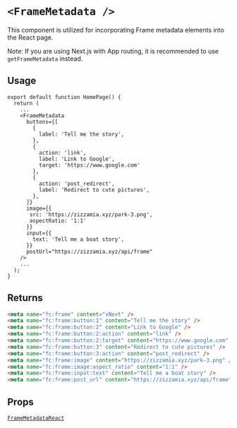 # `<FrameMetadata />`

This component is utilized for incorporating Frame metadata elements into the React page.

Note: If you are using Next.js with App routing, it is recommended to use `getFrameMetadata` instead.

## Usage

```tsx
export default function HomePage() {
  return (
    ...
    <FrameMetadata
      buttons={[
        {
          label: 'Tell me the story',
        },
        {
          action: 'link',
          label: 'Link to Google',
          target: 'https://www.google.com'
        },
        {
          action: 'post_redirect',
          label: 'Redirect to cute pictures',
        },
      ]}
      image={{
       src: 'https://zizzamia.xyz/park-3.png',
       aspectRatio: '1:1'
      }}
      input={{
        text: 'Tell me a boat story',
      }}
      postUrl="https://zizzamia.xyz/api/frame"
    />
    ...
  );
}
```

## Returns

```html
<meta name="fc:frame" content="vNext" />
<meta name="fc:frame:button:1" content="Tell me the story" />
<meta name="fc:frame:button:2" content="Link to Google" />
<meta name="fc:frame:button:2:action" content="link" />
<meta name="fc:frame:button:2:target" content="https://www.google.com" />
<meta name="fc:frame:button:3" content="Redirect to cute pictures" />
<meta name="fc:frame:button:3:action" content="post_redirect" />
<meta name="fc:frame:image" content="https://zizzamia.xyz/park-3.png" />
<meta name="fc:frame:image:aspect_ratio" content="1:1" />
<meta name="fc:frame:input:text" content="Tell me a boat story" />
<meta name="fc:frame:post_url" content="https://zizzamia.xyz/api/frame" />
```

## Props

[`FrameMetadataReact`](/framekit/types#framemetadatareact)
